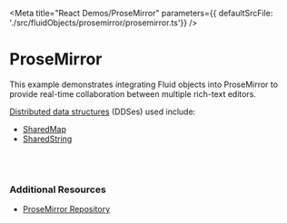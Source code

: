 
<Meta title="React Demos/ProseMirror" parameters={{ defaultSrcFile: './src/fluidObjects/prosemirror/prosemirror.ts'}} />

# ProseMirror

This example demonstrates integrating Fluid objects into ProseMirror to provide real-time collaboration
between multiple rich-text editors.

<a href="https://agreeable-hill-0eeff5b10.azurestaticapps.net/docs/concepts/dds/" target="_blank">Distributed data structures</a> (DDSes) used include:

* <a href="https://agreeable-hill-0eeff5b10.azurestaticapps.net/apis/map/sharedmap/" target="_blank">SharedMap</a>
* <a href="https://agreeable-hill-0eeff5b10.azurestaticapps.net/apis/sequence/sharedstring/" target="_blank">SharedString</a>

<Story name="Demo">
  <FluidLoader entryPoint={fluidExport} title={fluidExport.defaultDataObjectName}></FluidLoader>
</Story>

<br /><br />

### Additional Resources

* <a href="https://github.com/microsoft/FluidFramework/tree/main/examples/data-objects/prosemirror" target="_blank">ProseMirror Repository</a>
